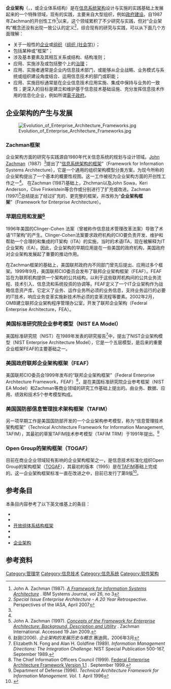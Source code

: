 {{expand language|1=en|page=|time=2019-08-27T20:28:38+00:00}}
{{noteTA
|G1=IT
}}
'''企业架构'''（{{lang-en|Enterprise Architecture}}，{{lang|en|EA}}，或企业体系结构）是在[[信息系统架构|信息系统架构]]设计与实施的实践基础上发展起来的一个特殊领域，现有的实践，主要来自大型组织，例如[[政府建设|政府建设]]。自1987年Zachman的开创性工作<ref name="Zachman1987">John A. Zachman (1987). ''[http://www.research.ibm.com/journal/50th/applications/zachman.html A Framework for Information Systems Architecture] {{Wayback|url=http://www.research.ibm.com/journal/50th/applications/zachman.html |date=20171229173208 }}''. IBM Systems Journal, vol 26, no 3</ref>以来，这个领域累积了不少研究与实践，但对“企业架构”概念还没有出现一致公认的定义<ref name="SIEA2007">''Special Issue Enterprise Architecture - A 20 Year Retrospective''. Perspectives of the IASA, April 2007</ref>，综合现有的研究与实践，可以从下面几个方面理解：
* 关于一般性的[[企业|企业]]或[[社会组织|组织]]（[[组织_(社会学)|组织 (社会学)]]）；
* 包括某种{{tsl|en|Enterprise Model|企业模型}}或{{tsl|en|Enterprise Refrence Model|企业参考模型}}“框架”；
* 涉及{{tsl|en|Enterprise Modeling|企业建模}}基本要素及其相互关系或结构、结构准则；
* 应用、实施涉及或包括整个{{tsl|en|Enterprise Life Cycle|企业生命周期}}上的[[治理|治理]]；
* 应用、实施者通常是企业内信息技术部门，或能够从企业战略、业务模式与系统或组织建设角度结合、运用信息技术的部门或职能；
* 应用、实施目标通常是在企业信息技术应用实施、集成中保持与业务的一致性；更深入的目标是建立和维护基于信息技术基础设施、充分发挥信息技术作用的信息化企业，例如所谓[[電子政府|電子政府]]。

== 企业架构的产生与发展 ==
[[File:Evolution_of_Enterprise_Architecture_Frameworks.jpg|thumb]]

=== Zachman框架 ===
企业架构方面的研究与实践源自1980年代关信息系统的规划与设计领域。[[John_Zachman|John Zachman]]（1987）<ref name="Zachman1987"/>提出了“[[信息系统架构的框架|信息系统架构的框架]]”（Framework for Information Systems Architecture），它是一个通用的组织架构模型分类方案，为现今所称的企业架构提出了一个基本的概要性视图。这一工作被视为企业架构方面的开创性工作之一<ref Name = "SIEA2007"/>。
在Zachman (1987)基础上，Zhchman以及John Sowa，Keri Anderson，Clive Finkelstein等合作或分别进行了扩充或改进。Zachman (1997)<ref>John A. Zachman (1997). ''[http://www.ies.aust.com/PDF-papers/zachman3.pdf Concepts of the Framework for Enterprise Architecture: Background, Description and Utility] {{Wayback|url=http://www.ies.aust.com/PDF-papers/zachman3.pdf |date=20201023104637 }}''. Zachman International. Accessed 19 Jan 2009.</ref>总结提出了经过扩充的、更完整的框架，并改称为“'''企业架构框架'''”（Framework for Enterprise Architecture）。

=== 早期应用和发展<ref>赵刚(2006). ''企业架构的发展历史与概念''.赛迪网，2006年3月</ref> ===
1996年美国的Clinger-Cohen 法案（曾被称作信息技术管理改革法案）导致了术语“IT架构”的产生。Clinger-Cohen法案要求政府机构的CIO要负责开发、维护和帮助一个合理的和集成的IT架构（ITA）的实施，当时的术语ITA，现在被解释为IT企业架构（EA）。因此，企业架构的早期应用是在一些美国的政府机构，美国政府对企业架构发展起了重要的推动作用。

在Zachman框架的基础上，美国联邦政府内不同部门曾先后提出、应用过多个框架。1999年9月，美国联邦CIO委员会发布了联邦企业架构框架（FEAF）。FEAF旨在为联邦机构提供一个架构的公共结构，以利于这些联邦机构间的公共业务流程、技术引入、信息流和系统投资的协调等。FEAF定义了一个IT企业架构作为战略信息资产库，它定义了业务、运作业务所必须的业务信息，支持业务运行的必要的IT技术，响应业务变革实施新技术所必须的变革流程等要素。2002年2月，OMB建立联邦企业架构程序管理办公室，开发了联邦企业架构（Federal Enterprise Architecture，FEA）。

=== 美国标准研究院企业参考模型（NIST EA Model） ===
美国标准研究院（NIST）在1989年发表的研究报告<ref>Elizabeth N. Fong and Alan H. Goldfine (1989). ''Information Management Directions: The Integration Challenge''. NIST Special Publication 500-167, September 1989.</ref>中，提出了NIST企业架构模型（NIST Enterprise Architecture Model），它是一个五层模型，是后来的重要企业框架FEAF的主要基础之一。

=== 美国政府联邦企业架构框架（FEAF） ===
美国联邦CIO委员会1999年发布的“联邦企业架构框架”（Federal Enterprise Architecture Framework，FEAF）<ref name="TCIOC99">The Chief Information Officers Council (1999). [http://www.cio.gov/documents/fedarch1.pdf Federal Enterprise Architecture Framework Version 1.1] {{Wayback|url=http://www.cio.gov/documents/fedarch1.pdf |date=20080916153405 }}. September 1999.</ref>，是在美国标准研究院企业参考框架（NIST EA Model）和Zachman等商业领域的研究工作基础上提出的。由业务、数据、应用、绩效和技术5个参考模型构成。

=== 美国国防部信息管理技术架构框架（TAFIM） ===
另一项早期工作是美国国防部开发的一个企业架构参考模型，称为“信息管理技术架构框架”（Technical Architecture Framework for Information Management, TAFIM），其最初的草案TAFIM技术参考模型（TAFIM TRM）于1991年提出。<ref name = "DoD96V1"> Department of Defense (1996). ''Technical Architecture Framework for Information Management. Vol. 1''. April 1996</ref>

=== Open Group的架构框架（TOGAF） ===
目前在商业企业领域较有影响的企业架构框架之一，是信息技术标准化组织Open Group的架构框架（[[TOGAF|TOGAF]]），其最初的版本（1995）是在[[TAFIM|TAFIM]]基础上完成的。这一企业架构框架标准一直在改进之中，目前已发行了第9版<ref>{{Cite web |url=http://www.opengroup.org/architecture/togaf9-doc/arch/ |title=TOGAF 9 Online |accessdate=2009-05-11 |archive-date=2011-01-06 |archive-url=https://web.archive.org/web/20110106020035/http://opengroup.org/architecture/togaf9-doc/arch/ |dead-url=no }}</ref>。

== 参考条目 ==
本条目内容参考了以下英文维基上的条目：
* {{tsl|en|Zachman Framework|}}
* {{tsl|en|Technical Architecture Framework for Information Management|}}
* [[开放组体系结构框架|开放组体系结构框架]]
* {{tsl|en|Federal Enterprise Architecture Framework|}}
* {{tsl|en|Enterprise Architecture framework|}}
* [[企业架构|企业架构]]

== 参考资料 ==
<div class="references-small">
<references/>
</div>

{{Authority control}}
[[Category:管理学|Category:管理学]]
[[Category:信息技术|Category:信息技术]]
[[Category:信息系统|Category:信息系统]]
[[Category:软件架构|Category:软件架构]]